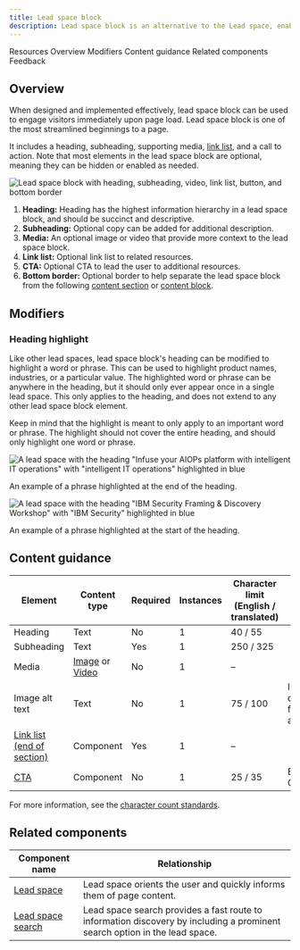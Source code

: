 ```yaml
---
title: Lead space block
description: Lead space block is an alternative to the Lead space, enabling a more streamlined first view of the page.
---
```



<ComponentDescription name="Lead space block" type="layout" />

<AnchorLinks>

<AnchorLink>Resources</AnchorLink>
<AnchorLink>Overview</AnchorLink>
<AnchorLink>Modifiers</AnchorLink>
<AnchorLink>Content guidance</AnchorLink>
<AnchorLink>Related components</AnchorLink>
<AnchorLink>Feedback</AnchorLink>

</AnchorLinks>

<ResourceLinks name="Lead space block" type="layout" />

## Overview

When designed and implemented effectively, lead space block can be used to engage visitors immediately upon page load. Lead space block is one of the most streamlined beginnings to a page.

It includes a heading, subheading, supporting media,
[link list](https://www.ibm.com/standards/carbon/web-components/?path=/story/components-linklist--default), and a call to action. Note that most elements in the lead space block are optional, meaning they can be hidden or enabled as needed.

<Row>

<Column colMd={8} colLg={8}>

![Lead space block with heading, subheading, video, link list, button, and bottom border](../../images/component/lead-space-block/lead-space-block-overview.png)

</Column>

</Row>

1. **Heading:** Heading has the highest information hierarchy in a lead space block, and should be succinct and descriptive.
2. **Subheading:** Optional copy can be added for additional description.
3. **Media:** An optional image or video that provide more context to the lead space block.
4. **Link list:** Optional link list to related resources.
5. **CTA:** Optional CTA to lead the user to additional resources.
6. **Bottom border:** Optional border to help separate the lead space block from the following [content section](../components/content-section) or [content block](../components/content-block).

## Modifiers

### Heading highlight

Like other lead spaces, lead space block's heading can be modified to highlight a word or phrase. This can be used to highlight product names, industries, or a particular value. The highlighted word or phrase can be anywhere in the heading, but it should only ever appear once in a single lead space. This only applies to the heading, and does not extend to any other lead space block element.

Keep in mind that the highlight is meant to only apply to an important word or phrase. The highlight should not cover the entire heading, and should only highlight one word or phrase.

<Row>

<Column colMd={6} colLg={6}>

![A lead space with the heading "Infuse your AIOPs platform with intelligent IT operations" with "intelligent IT operations" highlighted in blue](../../images/component/lead-space-block/lead-space-block-modifier-heading-highlight-01.png)

<Caption>An example of a phrase highlighted at the end of the heading.</Caption>

</Column>

<Column colMd={6} colLg={6}>

![A lead space with the heading "IBM Security Framing & Discovery Workshop" with "IBM Security" highlighted in blue](../../images/component/lead-space-block/lead-space-block-modifier-heading-highlight-02.png)

<Caption>
  An example of a phrase highlighted at the start of the heading.
</Caption>

</Column>

</Row>

## Content guidance

| Element                                                                                                 | Content type                                                                                                                      | Required | Instances | Character limit <br/>(English / translated) | Notes                                |
| ------------------------------------------------------------------------------------------------------- | --------------------------------------------------------------------------------------------------------------------------------- | -------- | --------- | ------------------------------------------- | ------------------------------------ |
| Heading                                                                                                 | Text                                                                                                                              | No       | 1         | 40 / 55                                     |                                      |
| Subheading                                                                                              | Text                                                                                                                              | Yes      | 1         | 250 / 325                                   |                                      |
| Media                                                                                                   | [Image](https://www.ibm.com/standards/carbon/components/images) or [Video](https://www.ibm.com/standards/carbon/components/video) | No       | 1         | –                                           |                                      |
| Image alt text                                                                                          | Text                                                                                                                              | No       | 1         | 75 / 100                                    | Image description for accessibility. |
| [Link list (end of section)](https://www.ibm.com/standards/carbon/components/link-list/#end-of-section) | Component                                                                                                                         | Yes      | 1         | –                                           |                                      |
| [CTA](https://www.ibm.com/standards/carbon/components/cta/#button)                                      | Component                                                                                                                         | No       | 1         | 25 / 35                                     | Button style CTA only.               |

For more information, see the [character count standards](https://www.ibm.com/standards/carbon/guidelines/content#character-count-standards).

## Related components

| Component name                                                                         | Relationship                                                                                                               |
| -------------------------------------------------------------------------------------- | -------------------------------------------------------------------------------------------------------------------------- |
| [Lead space](https://www.ibm.com/standards/carbon/components/leadspace)                | Lead space orients the user and quickly informs them of page content.                                                      |
| [Lead space search](https://www.ibm.com/standards/carbon/components/lead-space-search) | Lead space search provides a fast route to information discovery by including a prominent search option in the lead space. |

<ComponentFooter name="Lead space block" type="layout" />
